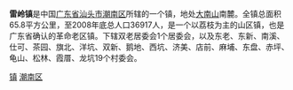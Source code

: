 {{coord|23|05|N|116|22|E|display=title}}
'''雷岭镇'''是中国[[广东省|广东省]][[汕头市|汕头市]][[潮南区|潮南区]]所辖的一个镇，地处[[大南山|大南山]]南麓。全镇总面积65.8平方公里，至2008年底总人口36917人，是一个以荔枝为主的山区镇，也是广东省确认的革命老区镇。下辖双老居委会1个居委会，以及东老、东新、南溪、仕可、茶园、旗北、洋坑、双新、鹅地、西坑、济美、店前、麻埔、东盘、赤坪、龟山、松林、霞厝、龙坑19个村委会。

{{汕头市潮南区行政区划}}

[[Category:潮南区行政区划|镇]]
[[Category:汕头建制镇|潮南区]]